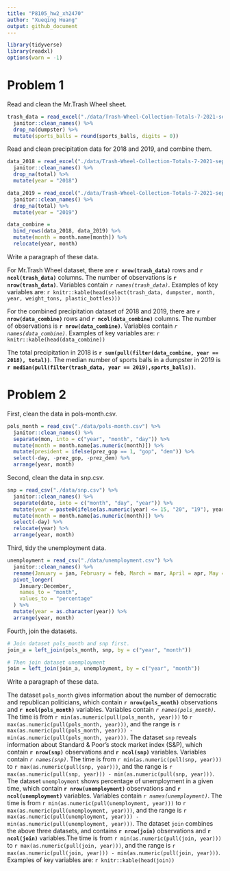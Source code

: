 ```yaml
---
title: "P8105_hw2_xh2470"
author: "Xueqing Huang"
output: github_document
---
```


```r
library(tidyverse)
library(readxl)
options(warn = -1)
```

# Problem 1

Read and clean the Mr.Trash Wheel sheet.

```r
trash_data = read_excel("./data/Trash-Wheel-Collection-Totals-7-2021-sept.xlsx", sheet = "Mr. Trash Wheel", range = "A2:N408") %>% 
  janitor::clean_names() %>% 
  drop_na(dumpster) %>% 
  mutate(sports_balls = round(sports_balls, digits = 0))
```

Read and clean precipitation data for 2018 and 2019, and combine them.

```r
data_2018 = read_excel("./data/Trash-Wheel-Collection-Totals-7-2021-sept.xlsx", sheet = "2018 Precipitation", range = "A2:B14") %>% 
  janitor::clean_names() %>%
  drop_na(total) %>% 
  mutate(year = "2018")

data_2019 = read_excel("./data/Trash-Wheel-Collection-Totals-7-2021-sept.xlsx", sheet = "2019 Precipitation", range = "A2:B14") %>% 
  janitor::clean_names() %>%
  drop_na(total) %>% 
  mutate(year = "2019")

data_combine = 
  bind_rows(data_2018, data_2019) %>% 
  mutate(month = month.name[month]) %>% 
  relocate(year, month)
```

Write a paragraph of these data.

For Mr.Trash Wheel dataset, there are **`r nrow(trash_data)`** rows and **`r ncol(trash_data)`** columns. The number of observations is **`r nrow(trash_data)`**. Variables contain _`r names(trash_data)`_.  Examples of key variables are:
`r knitr::kable(head(select(trash_data, dumpster, month, year, weight_tons, plastic_bottles)))`

For the combined precipitation dataset of 2018 and 2019, there are **`r nrow(data_combine)`** rows and **`r ncol(data_combine)`** columns. The number of observations is **`r nrow(data_combine)`**. Variables contain _`r names(data_combine)`_. Examples of key variables are:
`r knitr::kable(head(data_combine))`

The total precipitation in 2018 is **`r sum(pull(filter(data_combine, year == 2018), total))`**. The median number of sports balls in a dumpster in 2019 is **`r median(pull(filter(trash_data, year == 2019),sports_balls))`**.


# Problem 2

First, clean the data in pols-month.csv. 

```r
pols_month = read_csv("./data/pols-month.csv") %>% 
  janitor::clean_names() %>% 
  separate(mon, into = c("year", "month", "day")) %>% 
  mutate(month = month.name[as.numeric(month)]) %>% 
  mutate(president = ifelse(prez_gop == 1, "gop", "dem")) %>% 
  select(-day, -prez_gop, -prez_dem) %>% 
  arrange(year, month)
``` 

Second, clean the data in snp.csv.

```r
snp = read_csv("./data/snp.csv") %>% 
  janitor::clean_names() %>% 
  separate(date, into = c("month", "day", "year")) %>% 
  mutate(year = paste0(ifelse(as.numeric(year) <= 15, "20", "19"), year)) %>% 
  mutate(month = month.name[as.numeric(month)]) %>%   
  select(-day) %>% 
  relocate(year) %>% 
  arrange(year, month)
```

Third, tidy the unemployment data.

```r
unemployment = read_csv("./data/unemployment.csv") %>% 
  janitor::clean_names() %>%
  rename(January = jan, February = feb, March = mar, April = apr, May = may, June = jun, July = jul, August = aug, September = sep, October = oct, November = nov, December = dec) %>% 
  pivot_longer(
    January:December, 
    names_to = "month",
    values_to = "percentage"
  ) %>% 
  mutate(year = as.character(year)) %>% 
  arrange(year, month)
```

Fourth, join the datasets.

```r
# Join dataset pols_month and snp first.
join_a = left_join(pols_month, snp, by = c("year", "month")) 

# Then join dataset unemployment
join = left_join(join_a, unemployment, by = c("year", "month"))
```

Write a paragraph of these data.

The dataset `pols_month` gives information about the number of democratic and republican politicians, which contain **`r nrow(pols_month)`** observations and **`r ncol(pols_month)`** variables. Variables contain _`r names(pols_month)`_. The time is from `r min(as.numeric(pull(pols_month, year)))` to `r max(as.numeric(pull(pols_month, year)))`, and the range is `r max(as.numeric(pull(pols_month, year))) - min(as.numeric(pull(pols_month, year)))`.
The dataset `snp` reveals information about Standard & Poor’s stock market index (S&P), which contain **`r nrow(snp)`** observations and **`r ncol(snp)`** variables. Variables contain _`r names(snp)`_. The time is from `r min(as.numeric(pull(snp, year)))` to `r max(as.numeric(pull(snp, year)))`, and the range is `r max(as.numeric(pull(snp, year))) - min(as.numeric(pull(snp, year)))`.
The dataset `unemployment` shows percentage of unemployment in a given time, which contain **`r nrow(unemployment)`** observations and **`r ncol(unemployment)`** variables. Variables contain _`r names(unemployment)`_. The time is from `r min(as.numeric(pull(unemployment, year)))` to `r max(as.numeric(pull(unemployment, year)))`, and the range is `r max(as.numeric(pull(unemployment, year))) - min(as.numeric(pull(unemployment, year)))`.
The dataset `join` combines the above three datasets, and contains **`r nrow(join)`** observations and **`r ncol(join)`** variables.The time is from `r min(as.numeric(pull(join, year)))` to `r max(as.numeric(pull(join, year)))`, and the range is `r max(as.numeric(pull(join, year))) - min(as.numeric(pull(join, year)))`.
Examples of key variables are:
`r knitr::kable(head(join))`




